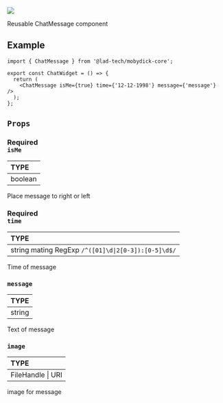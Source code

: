 
<img src={ChatMessage} />

Reusable ChatMessage component

## Example

```tsx
import { ChatMessage } from '@lad-tech/mobydick-core';

export const ChatWidget = () => {
  return (
    <ChatMessage isMe={true} time={'12-12-1998'} message={'message'} />
  );
};

```

## `Props`

### <div class="label required basic">Required</div>**`isMe`**

| TYPE    |
|:--------|
| boolean |

Place message to right or left

### <div class="label required basic">Required</div>**`time`**

| TYPE                                                |
|:----------------------------------------------------|
| string mating RegExp `/^([01]\d\|2[0-3]):[0-5]\d$/` |

Time of message

### `message`

| TYPE   |
|:-------|
| string |

Text of message

### `image`

| TYPE              |
|:------------------|
| FileHandle \| URI |

image for message
